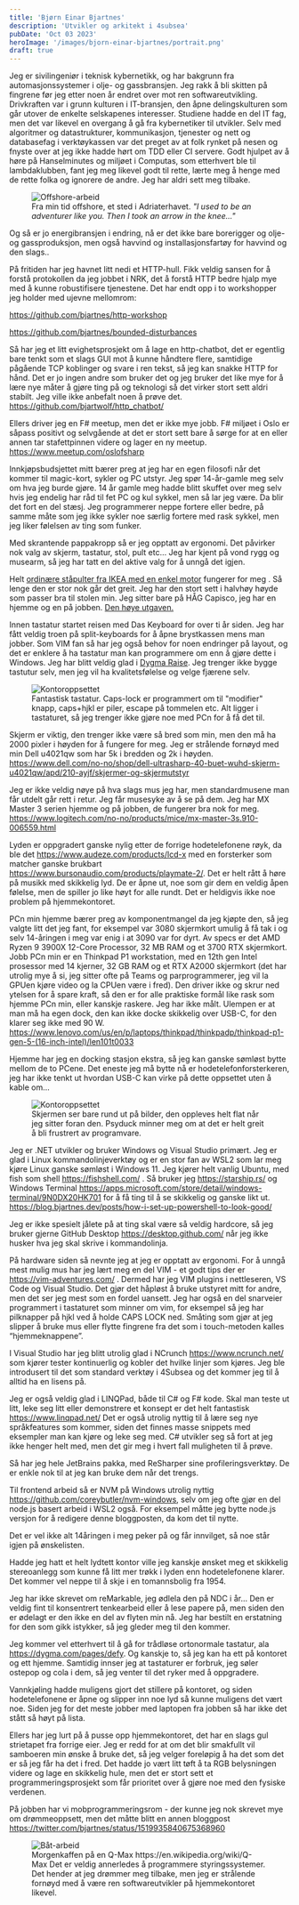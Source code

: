 ```yaml
---
title: 'Bjørn Einar Bjartnes'
description: 'Utvikler og arkitekt i 4subsea'
pubDate: 'Oct 03 2023'
heroImage: '/images/bjorn-einar-bjartnes/portrait.png'
draft: true
---
```








<Question1/>

Jeg er sivilingeniør i teknisk kybernetikk, og har bakgrunn fra automasjonssystemer i olje- og gassbransjen. Jeg rakk å bli skitten på fingrene før jeg etter noen år endret over mot ren softwareutvikling. Drivkraften var i grunn kulturen i IT-bransjen, den åpne delingskulturen som går utover de enkelte selskapenes interesser. Studiene hadde en del IT fag, men det var likevel en overgang å gå fra kybernetiker til utvikler. Selv med algoritmer og datastrukturer, kommunikasjon, tjenester og nett og databasefag i verktøykassen var det preget av at folk rynket på nesen og fnyste over at jeg ikke hadde hørt om TDD eller CI servere. Godt hjulpet av å høre på Hanselminutes og miljøet i Computas, som etterhvert ble til lambdaklubben, fant jeg meg likevel godt til rette, lærte meg å henge med de rette folka og ignorere de andre. Jeg har aldri sett meg tilbake.
<figure>
	<img src="/images/bjorn-einar-bjartnes/image3.png" alt="Offshore-arbeid"/>
	<figcaption>
		Fra min tid offshore, et sted i Adriaterhavet. <i>"I used to be an adventurer like you. Then I took an arrow in the knee..." </i> 
	</figcaption>
</figure>

Og så er jo energibransjen i endring, nå er det ikke bare borerigger og olje- og gassproduksjon, men også havvind og installasjonsfartøy for havvind og den slags..

På fritiden har jeg havnet litt nedi et HTTP-hull. Fikk veldig sansen for å forstå protokollen da jeg jobbet i NRK, det å forstå HTTP bedre hjalp mye med å kunne robustifisere tjenestene. Det har endt opp i to workshopper jeg holder med ujevne mellomrom:

https://github.com/bjartnes/http-workshop

https://github.com/bjartnes/bounded-disturbances

Så har jeg et litt evighetsprosjekt om å lage en http-chatbot, det er egentlig bare tenkt som et slags GUI mot å kunne håndtere flere, samtidige pågående TCP koblinger og svare i ren tekst, så jeg kan snakke HTTP for hånd. Det er jo ingen andre som bruker det og jeg bruker det like mye for å lære nye måter å gjøre ting på og teknologi så det virker stort sett aldri stabilt. Jeg ville ikke anbefalt noen å prøve det. https://github.com/bjartwolf/http_chatbot/

Ellers driver jeg en F# meetup, men det er ikke mye jobb. F# miljøet i Oslo er såpass positivt og selvgående at det er stort sett bare å sørge for at en eller annen tar stafettpinnen videre og lager en ny meetup. https://www.meetup.com/oslofsharp


<Question2/>

Innkjøpsbudsjettet mitt bærer preg at jeg har en egen filosofi når det kommer til magic-kort, sykler og PC utstyr. Jeg spør 14-år-gamle meg selv om hva jeg burde gjøre. 14 år gamle meg hadde blitt skuffet over meg selv hvis jeg endelig har råd til fet PC og kul sykkel, men så lar jeg være. Da blir det fort en del stæsj. Jeg programmerer neppe fortere eller bedre, på samme måte som jeg ikke sykler noe særlig fortere med rask sykkel, men jeg liker følelsen av ting som funker.

Med skrantende pappakropp så er jeg opptatt av ergonomi. Det påvirker nok valg av skjerm, tastatur, stol, pult etc… Jeg har kjent på vond rygg og musearm, så jeg har tatt en del aktive valg for å unngå det igjen.

Helt <a href="https://www.ikea.com/no/no/cat/stabord-55008/learning"> ordinære ståpulter fra IKEA med en enkel motor</a> fungerer for meg . Så lenge den er stor nok går det greit. Jeg har den stort sett i halvhøy høyde som passer bra til stolen min. Jeg sitter bare på HÅG Capisco, jeg har en hjemme og en på jobben. <a href="https://store.flokk.com/norway/en-gb/products/hag-capisco?model=8106-STD&code=02AZ62"> Den høye utgaven. </a>

Innen tastatur startet reisen med Das Keyboard for over ti år siden. Jeg har fått veldig troen på split-keyboards for å åpne brystkassen mens man jobber. Som VIM fan så har jeg også behov for noen endringer på layout, og det er enklere å ha tastatur man kan programmere om enn å gjøre dette i Windows. Jeg har blitt veldig glad i <a href="https://dygma.com/pages/raise">Dygma Raise</a>. Jeg trenger ikke bygge tastutur selv, men jeg vil ha kvalitetsfølelse og velge fjærene selv.
<figure>
	<img src="/images/bjorn-einar-bjartnes/dygma.png" alt="Kontoroppsettet"/>
	<figcaption>
	Fantastisk tastatur. Caps-lock er programmert om til "modifier" knapp, caps+hjkl er piler, escape på tommelen etc. Alt ligger i tastaturet, så jeg trenger ikke gjøre noe med PCn for å få det til.
	</figcaption>
</figure>


Skjerm er viktig, den trenger ikke være så bred som min, men den må ha 2000 pixler i høyden for å fungere for meg. Jeg er strålende fornøyd med min Dell u4021qw som har 5k i bredden og 2k i høyden.
https://www.dell.com/no-no/shop/dell-ultrasharp-40-buet-wuhd-skjerm-u4021qw/apd/210-ayjf/skjermer-og-skjermutstyr

Jeg er ikke veldig nøye på hva slags mus jeg har, men standardmusene man får utdelt går rett i retur. Jeg får musesyke av å se på dem. Jeg har MX Master 3 serien hjemme og på jobben, de fungerer bra nok for meg.  https://www.logitech.com/no-no/products/mice/mx-master-3s.910-006559.html

Lyden er oppgradert ganske nylig etter de forrige hodetelefonene røyk, da ble det https://www.audeze.com/products/lcd-x med en forsterker som matcher ganske brukbart https://www.bursonaudio.com/products/playmate-2/. Det er helt rått å høre på musikk med skikkelig lyd. De er åpne ut, noe som gir dem en veldig åpen følelse, men de spiller jo like høyt for alle rundt. Det er heldigvis ikke noe problem på hjemmekontoret.

PCn min hjemme bærer preg av komponentmangel da jeg kjøpte den, så jeg valgte litt det jeg fant, for eksempel var 3080 skjermkort umulig å få tak i og selv 14-åringen i meg var enig i at 3090 var for dyrt. Av specs er det AMD Ryzen 9 3900X 12-Core Processor, 32 MB RAM og et 3700 RTX skjermkort. Jobb PCn min er en Thinkpad P1 workstation, med en 12th gen Intel prosessor med 14 kjerner, 32 GB RAM og et RTX A2000 skjermkort (det har utrolig mye å si, jeg sitter ofte på Teams og parprogrammerer, jeg vil la GPUen kjøre video og la CPUen være i fred). Den driver ikke og skrur ned ytelsen for å spare kraft, så den er for alle praktiske formål like rask som hjemme PCn min, eller kanskje raskere. Jeg har ikke målt. Ulempen er at man må ha egen dock, den kan ikke docke skikkelig over USB-C, for den klarer seg ikke med 90 W. https://www.lenovo.com/us/en/p/laptops/thinkpad/thinkpadp/thinkpad-p1-gen-5-(16-inch-intel)/len101t0033

Hjemme har jeg en docking stasjon ekstra, så jeg kan ganske sømløst bytte mellom de to PCene. Det eneste jeg må bytte nå er hodetelefonforsterkeren, jeg har ikke tenkt ut hvordan USB-C kan virke på dette oppsettet uten å kable om…

<figure>
	<img src="/images/bjorn-einar-bjartnes/image4.png" alt="Kontoroppsettet"/>
	<figcaption>
	Skjermen ser bare rund ut på bilder, den oppleves helt flat når jeg sitter foran den. Psyduck minner meg om at det er helt greit å bli frustrert av programvare.
	</figcaption>
</figure>

<Question3/>

Jeg er .NET utvikler og bruker Windows og Visual Studio primært. Jeg er glad i Linux kommandolinjeverktøy og er en stor fan av WSL2 som lar meg kjøre Linux ganske sømløst i Windows 11. Jeg kjører helt vanlig Ubuntu, med fish som shell https://fishshell.com/ . Så bruker jeg https://starship.rs/ og Windows Terminal https://apps.microsoft.com/store/detail/windows-terminal/9N0DX20HK701 for å få ting til å se skikkelig og ganske likt ut. https://blog.bjartnes.dev/posts/how-i-set-up-powershell-to-look-good/

Jeg er ikke spesielt jålete på at ting skal være så veldig hardcore, så jeg bruker gjerne GitHub Desktop  https://desktop.github.com/ når jeg ikke husker hva jeg skal skrive i kommandolinja.

På hardware siden så nevnte jeg at jeg er opptatt av ergonomi. For å unngå mest mulig mus har jeg lært meg en del VIM - et godt tips der er https://vim-adventures.com/ . Dermed har jeg VIM plugins i nettleseren, VS Code og Visual Studio. Det gjør det håpløst å bruke utstyret mitt for andre, men det ser jeg mest som en fordel uansett. Jeg har også en del snarveier programmert i tastaturet som minner om vim, for eksempel så jeg har pilknapper på hjkl ved å holde CAPS LOCK ned. Småting som gjør at jeg slipper å bruke mus eller flytte fingrene fra det som i touch-metoden kalles “hjemmeknappene”.

I Visual Studio har jeg blitt utrolig glad i NCrunch https://www.ncrunch.net/ som kjører tester kontinuerlig og kobler det hvilke linjer som kjøres. Jeg ble introdusert til det som standard verktøy i 4Subsea og det kommer jeg til å alltid ha en lisens på.

Jeg er også veldig glad i LINQPad, både til C# og F# kode. Skal man teste ut litt, leke seg litt eller demonstrere et konsept er det helt fantastisk https://www.linqpad.net/ Det er også utrolig nyttig til å lære seg nye språkfeatures som kommer, siden det finnes masse snippets med eksempler man kan kjøre og leke seg med. C# utvikler seg så fort at jeg ikke henger helt med, men det gir meg i hvert fall muligheten til å prøve.

Så har jeg hele JetBrains pakka, med ReSharper sine  profileringsverktøy. De er enkle nok til at jeg kan bruke dem når det trengs.

Til frontend arbeid så er NVM på Windows utrolig nyttig https://github.com/coreybutler/nvm-windows, selv om jeg ofte gjør en del node.js basert arbeid i WSL2 også. For eksempel måtte jeg bytte node.js versjon for å redigere denne bloggposten, da kom det til nytte.


<Question4/>

Det er vel ikke alt 14åringen i meg peker på og får innvilget, så noe står igjen på ønskelisten.

Hadde jeg hatt et helt lydtett kontor ville jeg kanskje ønsket meg et skikkelig stereoanlegg som kunne få litt mer trøkk i lyden enn hodetelefonene klarer. Det kommer vel neppe til å skje i en tomannsbolig fra 1954.

Jeg har ikke skrevet om reMarkable, jeg ødlela den på NDC i år...  Den er veldig fint til konsentrert tenkearbeid eller å lese papere på, men siden den er ødelagt er den ikke en del av flyten min nå.  Jeg har bestilt en erstatning for den som gikk istykker, så jeg gleder meg til den kommer.

Jeg kommer vel etterhvert til å gå for trådløse ortonormale tastatur, ala https://dygma.com/pages/defy. Og kanskje to, så jeg kan ha ett på kontoret og ett hjemme. Samtidig innser jeg at tastaturer er forbruk, jeg søler ostepop og cola i dem, så jeg venter til det ryker med å oppgradere.

Vannkjøling hadde muligens gjort det stillere på kontoret, og siden hodetelefonene er åpne og slipper inn noe lyd så kunne muligens det vært noe. Siden jeg for det meste jobber med laptopen fra jobben så har ikke det stått så høyt på lista.

Ellers har jeg lurt på å pusse opp hjemmekontoret, det har en slags gul strietapet fra forrige eier. Jeg er redd for at om det blir smakfullt vil samboeren min ønske å bruke det, så jeg velger foreløpig å ha det som det er så jeg får ha det i fred. Det hadde jo vært litt tøft å ta RGB belysningen videre og lage en skikkelig hule, men det er stort sett et programmeringsprosjekt som får prioritet over å gjøre noe med den fysiske verdenen.

På jobben har vi mobprogrammeringsrom - der kunne jeg nok skrevet mye om drømmeoppsett, men det måtte blitt en annen bloggpost https://twitter.com/bjartnes/status/1519935840675368960

<figure>
	<img src="/images/bjorn-einar-bjartnes/image2.png" alt="Båt-arbeid"/>
	<figcaption>
		Morgenkaffen på en Q-Max https://en.wikipedia.org/wiki/Q-Max Det er veldig annerledes å programmere styringssystemer. Det hender at jeg drømmer meg tilbake, men jeg er strålende fornøyd med å være ren softwareutvikler på hjemmekontoret likevel.
	</figcaption>
</figure>